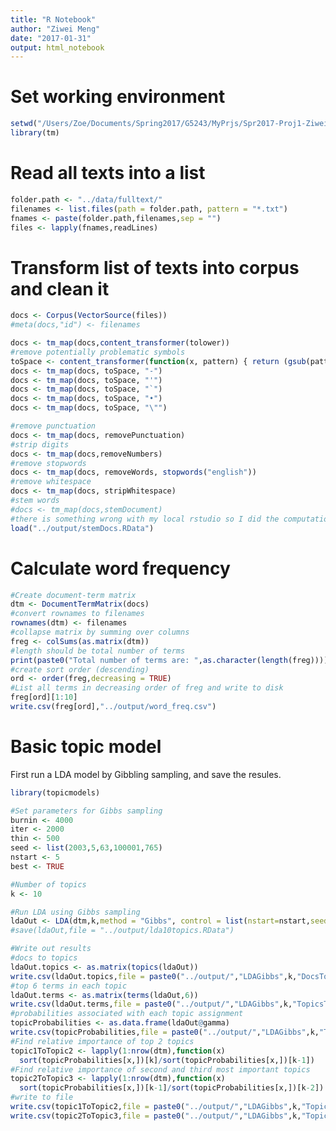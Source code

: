 ```yaml
---
title: "R Notebook"
author: "Ziwei Meng"
date: "2017-01-31"
output: html_notebook
---
```

# Set working environment
```r
setwd("/Users/Zoe/Documents/Spring2017/G5243/MyPrjs/Spr2017-Proj1-ZiweiMeng/doc/")
library(tm)
```
# Read all texts into a list
```r
folder.path <- "../data/fulltext/"
filenames <- list.files(path = folder.path, pattern = "*.txt")
fnames <- paste(folder.path,filenames,sep = "")
files <- lapply(fnames,readLines)
```
<!-- notice that the last three speeches of Trump are of different format(list of sentences instead of a whole text), we may deal with it later. -->
# Transform list of texts into corpus and clean it
```r
docs <- Corpus(VectorSource(files))
#meta(docs,"id") <- filenames

docs <- tm_map(docs,content_transformer(tolower))
#remove potentially problematic symbols
toSpace <- content_transformer(function(x, pattern) { return (gsub(pattern," ", x))})
docs <- tm_map(docs, toSpace, "-")
docs <- tm_map(docs, toSpace, "'")
docs <- tm_map(docs, toSpace, "`")
docs <- tm_map(docs, toSpace, "•")
docs <- tm_map(docs, toSpace, "\"")

#remove punctuation
docs <- tm_map(docs, removePunctuation)
#strip digits
docs <- tm_map(docs,removeNumbers)
#remove stopwords
docs <- tm_map(docs, removeWords, stopwords("english"))
#remove whitespace
docs <- tm_map(docs, stripWhitespace)
#stem words
#docs <- tm_map(docs,stemDocument)
#there is something wrong with my local rstudio so I did the computation on a vm and load it here.
load("../output/stemDocs.RData")
```
# Calculate word frequency
```r
#Create document-term matrix
dtm <- DocumentTermMatrix(docs)
#convert rownames to filenames
rownames(dtm) <- filenames
#collapse matrix by summing over columns
freg <- colSums(as.matrix(dtm))
#length should be total number of terms
print(paste0("Total number of terms are: ",as.character(length(freg))))
#create sort order (descending)
ord <- order(freg,decreasing = TRUE)
#List all terms in decreasing order of freg and write to disk
freg[ord][1:10]
write.csv(freg[ord],"../output/word_freq.csv")
```
# Basic topic model
First run a LDA model by Gibbling sampling, and save the resules.
```r
library(topicmodels)

#Set parameters for Gibbs sampling
burnin <- 4000
iter <- 2000
thin <- 500
seed <- list(2003,5,63,100001,765)
nstart <- 5
best <- TRUE

#Number of topics
k <- 10

#Run LDA using Gibbs sampling
ldaOut <- LDA(dtm,k,method = "Gibbs", control = list(nstart=nstart,seed=seed,best=best,burnin=burnin,iter=iter,thin=thin))
#save(ldaOut,file = "../output/lda10topics.RData")

#Write out results
#docs to topics
ldaOut.topics <- as.matrix(topics(ldaOut))
write.csv(ldaOut.topics,file = paste0("../output/","LDAGibbs",k,"DocsToTopics.csv"))
#top 6 terms in each topic
ldaOut.terms <- as.matrix(terms(ldaOut,6))
write.csv(ldaOut.terms,file = paste0("../output/","LDAGibbs",k,"TopicsToTerms.csv"))
#probabilities associated with each topic assignment
topicProbabilities <- as.data.frame(ldaOut@gamma)
write.csv(topicProbabilities,file = paste0("../output/","LDAGibbs",k,"TopicProbabilities.csv"))
#Find relative importance of top 2 topics
topic1ToTopic2 <- lapply(1:nrow(dtm),function(x)
  sort(topicProbabilities[x,])[k]/sort(topicProbabilities[x,])[k-1])
#Find relative importance of second and third most important topics
topic2ToTopic3 <- lapply(1:nrow(dtm),function(x)
  sort(topicProbabilities[x,])[k-1]/sort(topicProbabilities[x,])[k-2])
#write to file
write.csv(topic1ToTopic2,file = paste0("../output/","LDAGibbs",k,"Topic1ToTopic2.csv"))
write.csv(topic2ToTopic3,file = paste0("../output/","LDAGibbs",k,"Topic2ToTopic3.csv"))
```



